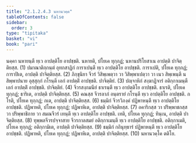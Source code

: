 ```yaml
---
title: "2.1.2.4.3 นหานวคฺค"
tableOfContents: false
sidebar:
  order: 3
type: "tipitaka"
basket: "vi"
book: "pari"
---
```



<DynamicBreadcrumb />

<Division number="233" book="pari">

<Paragraph number="899" book="pari">
นคฺคา นหายนฺตี ทฺเว อาปตฺติโย อาปชฺชติ. นหายติ, ปโยเค ทุกฺกฏํ; นหานปริโยสาเน อาปตฺติ ปาจิตฺติยสฺส. (1)
</Paragraph>

<Paragraph number="900" book="pari">
ปมาณาติกฺกนฺตํ อุทกสาฏิกํ การาเปนฺตี ทฺเว อาปตฺติโย อาปชฺชติ. การาเปติ, ปโยเค ทุกฺกฏํ; การาปิเต, อาปตฺติ ปาจิตฺติยสฺส. (2)
</Paragraph>

<Paragraph number="901" book="pari">
ภิกฺขุนิยา จีวรํ วิสิพฺเพตฺวา วา วิสิพฺพาเปตฺวา วา เนว สิพฺเพนฺตี น สิพฺพาปนาย อุสฺสุกฺกํ กโรนฺตี เอกํ อาปตฺติํ อาปชฺชติ. ปาจิตฺติยํ. (3)
</Paragraph>

<Paragraph number="902" book="pari">
ปญฺจาหิกํ สงฺฆาฏิจารํ อติกฺกาเมนฺตี เอกํ อาปตฺติํ อาปชฺชติ. ปาจิตฺติยํ. (4)
</Paragraph>

<Paragraph number="903" book="pari">
จีวรสงฺกมนียํ ธาเรนฺตี ทฺเว อาปตฺติโย อาปชฺชติ. ธาเรติ, ปโยเค ทุกฺกฏํ; ธาริเต, อาปตฺติ ปาจิตฺติยสฺส. (5)
</Paragraph>

<Paragraph number="904" book="pari">
คณสฺส จีวรลาภํ อนฺตรายํ กโรนฺตี ทฺเว อาปตฺติโย อาปชฺชติ. กโรติ, ปโยเค ทุกฺกฏํ; กเต, อาปตฺติ ปาจิตฺติยสฺส. (6)
</Paragraph>

<Paragraph number="905" book="pari">
ธมฺมิกํ จีวรวิภงฺคํ ปฏิพาหนฺตี ทฺเว อาปตฺติโย อาปชฺชติ. ปฏิพาหติ, ปโยเค ทุกฺกฏํ; ปฏิพาหิเต, อาปตฺติ ปาจิตฺติยสฺส. (7)
</Paragraph>

<Paragraph number="906" book="pari">
อคาริกสฺส วา ปริพฺพาชกสฺส วา ปริพฺพาชิกาย วา สมณจีวรํ เทนฺตี ทฺเว อาปตฺติโย อาปชฺชติ. เทติ, ปโยเค ทุกฺกฏํ; ทินฺเน, อาปตฺติ ปาจิตฺติยสฺส. (8)
</Paragraph>

<Paragraph number="907" book="pari">
ทุพฺพลจีวรปจฺจาสาย จีวรกาลสมยํ อติกฺกาเมนฺตี ทฺเว อาปตฺติโย อาปชฺชติ. อติกฺกาเมติ, ปโยเค ทุกฺกฏํ; อติกฺกามิเต, อาปตฺติ ปาจิตฺติยสฺส. (9)
</Paragraph>

<Paragraph number="908" book="pari">
ธมฺมิกํ กถินุทฺธารํ ปฏิพาหนฺตี ทฺเว อาปตฺติโย อาปชฺชติ. ปฏิพาหติ, ปโยเค ทุกฺกฏํ; ปฏิพาหิเต, อาปตฺติ ปาจิตฺติยสฺส. (10)

</Paragraph>
</Division>

<Paragraph number="909" type="center" book="pari">
นหานวคฺโค ตติโย.
</Paragraph>